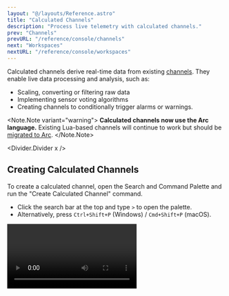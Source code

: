 ```yaml
---
layout: "@/layouts/Reference.astro"
title: "Calculated Channels"
description: "Process live telemetry with calculated channels."
prev: "Channels"
prevURL: "/reference/console/channels"
next: "Workspaces"
nextURL: "/reference/console/workspaces"
---
```



Calculated channels derive real-time data from existing
[channels](/reference/console/channels). They enable live data processing and analysis,
such as:

- Scaling, converting or filtering raw data
- Implementing sensor voting algorithms
- Creating channels to conditionally trigger alarms or warnings.

<Note.Note variant="warning">
  **Calculated channels now use the Arc language.** Existing Lua-based channels will
  continue to work but should be [migrated to Arc](#migration-from-lua).
</Note.Note>

<Divider.Divider x />

## Creating Calculated Channels

To create a calculated channel, open the Search and Command Palette and run the "Create
Calculated Channel" command.

- Click the search bar at the top and type `>` to open the palette.
- Alternatively, press `Ctrl+Shift+P` (Windows) / `Cmd+Shift+P` (macOS).

<Video client:only="react" id="console/calculated-channels/create" />

### Channel Parameters

When creating a calculated channel, you will be prompted to fill in the following
fields:

<Table>
  <thead>
    <tr>
      <th>Field</th>
      <th>Description</th>
    </tr>
  </thead>
  <tbody>
    <tr>
      <td>Name</td>
      <td>A name for the channel.</td>
    </tr>
    <tr>
      <td>Expression</td>
      {
        <td>
          The Arc expression that calculates the value to be written to the calculated
          channel. This expression must end with a <code>return</code> statement.
          Channel dependencies are automatically detected from the expression.
        </td>
      }
    </tr>
    <tr>
      <td>Operation (Optional)</td>
      {
        <td>
          Post-processing operation applied to the expression result. Options include{" "}
          <code>min</code>, <code>max</code>, and <code>avg</code> for{" "}
          <a href="#operations">running aggregations</a>.
        </td>
      }
    </tr>
    <tr>
      <td>Window (Optional)</td>
      {
        <td>
          Time duration for operation resets. When the duration expires, the operation
          state is reset. Set to 0 for no duration-based reset. Only applies when an
          operation is selected.
        </td>
      }
    </tr>
    <tr>
      <td>Reset Channel (Optional)</td>
      {
        <td>
          A <code>uint8</code>{" "}
          <a href="#reset-channels">channel that triggers operation reset</a> when its
          value equals 1. Only applies when an operation is selected.
        </td>
      }
    </tr>
  </tbody>
</Table>

<Divider.Divider x />

## Writing Expressions

Calculated channels use the Arc language for expressions. Arc is a domain-specific
language designed for real-time telemetry processing.

### Basic Syntax

#### Channel References

Reference channels directly by name without any prefix or special syntax:

```arc
return temperature
return sensor_a + sensor_b
return voltage * current
```

Channel names are automatically detected and used as inputs to the calculation.

#### Return Statement

Every expression must end with a `return` statement:

```arc
return pressure * 1.5
```

#### Variables

Use `:=` to declare intermediate variables:

```arc
scaled := pressure * 2.5
offset := scaled + 10
return offset
```

### Operators

Arc supports standard operators for calculations:

**Arithmetic:** `+`, `-`, `*`, `/`, `%`

```arc
return (temp_1 + temp_2 + temp_3) / 3  // Average
```

**Comparison:** <code style={{fontVariantLigatures: 'none'}}>==</code>, <code
style={{fontVariantLigatures: 'none'}}>!=</code>, `<`, `>`, <code
style={{fontVariantLigatures: 'none'}}>&lt;=</code>, <code
style={{fontVariantLigatures: 'none'}}>&gt;=</code>

```arc
return pressure > 100  // Returns 1 (true) or 0 (false)
```

**Logical:** `and`, `or`, `not`

```arc
return temp > 100 and pressure > 50
```

### Conditionals

Use `if` statements with curly braces for conditional logic:

```arc
if (temperature > 100) {
    return 1
} else {
    return 0
}
```

Multi-condition example:

```arc
if (temp > 100 and pressure > 50) {
    return 2
} else if (temp > 50) {
    return 1
} else {
    return 0
}
```

### Data Types

The calculated channel's data type is automatically inferred from the Arc expression's
return value. The system analyzes your expression to determine the appropriate data type
(e.g., `float64`, `int32`, etc.).

<Divider.Divider x />

## Editing Calculations

To edit a calculated channel, right-click it in the Channels Toolbar and select "Edit
Calculation" from the context menu:

<Video client:only="react" id="console/calculated-channels/edit" />

<Divider.Divider x />

## Operations

Operations are optional post-processing steps that apply aggregations to your calculated
channel. They enable stateful computations like running minimums, maximums, and
averages.

### How Operations Work

Operations process the expression result before writing to the output channel:

<Code hideCopyButton>
  <code>
    {`Expression Result → Operation → Output Channel
                       ↑
                  Reset Channel`}
  </code>
</Code>

The operation maintains internal state across executions, outputting a single aggregated
value rather than processing individual samples.

{/* [SCREENSHOT NEEDED] Operation configuration UI (type/window/reset channel) */}

### Supported Operations

<Table>
  <thead>
    <tr>
      <th>Operation</th>
      <th>Description</th>
    </tr>
  </thead>
  <tbody>
    <tr>
      <td>`none`</td>
      <td>No operation (default). Passes expression result directly to output.</td>
    </tr>
    <tr>
      <td>`min`</td>
      <td>Running minimum. Tracks the smallest value seen since the last reset.</td>
    </tr>
    <tr>
      <td>`max`</td>
      <td>Running maximum. Tracks the largest value seen since the last reset.</td>
    </tr>
    <tr>
      <td>`avg`</td>
      <td>Running average. Computes the mean of all values since the last reset.</td>
    </tr>
  </tbody>
</Table>

### Reset Mechanisms

Operations can reset their state through three mechanisms (any can trigger a reset):

1. **Duration-based (Window)**: Resets after a specified time duration based on input
   timestamps
2. **Signal-based (Reset Channel)**: Resets when a `uint8` channel receives value `1`
3. **Never**: Set duration to 0 and omit reset channel for a continuous operation

### Example Configurations

**Running average over 10 seconds:**

- Operation: `avg`
- Window: `10` seconds
- Reset Channel: (none)

The average resets every 10 seconds based on data timestamps.

**Maximum until manual reset:**

- Operation: `max`
- Window: `0` (no duration reset)
- Reset Channel: `manual_reset_button`

The maximum runs indefinitely until the reset channel triggers.

**Minimum with both reset types:**

- Operation: `min`
- Window: `60` seconds
- Reset Channel: `cycle_complete`

The minimum resets either after 60 seconds OR when the reset channel triggers—whichever
comes first.

<Divider.Divider x />

## Reset Channels

Reset channels provide signal-based control over operation state and must have data type
`uint8`. When a reset channel receives a value of `1`, the associated operation clears
its accumulated state and restarts.

{/* [VIDEO NEEDED] Demonstration of reset channel triggering and operation resetting */}

### Use Cases

**Manual Reset Button:**

Create a virtual `uint8` channel that you can write to from a schematic button or
control panel to manually reset the calculation.

**Periodic Reset Signal:**

Use a timer or sequence to generate periodic reset pulses for regular operation resets.

**Conditional Reset Logic:**

Create a calculated channel that outputs `1` when a certain condition is met (e.g.,
"cycle complete" flag from another system).

### Behavior Example

```
Time:           0s → 5s  → 10s → 10.1s (reset=1) → 15s → 20s
Pressure:       50 → 100 → 75  → 75              → 90  → 110
Max Operation:  50 → 100 → 100 → (reset to 75)   → 90  → 110
```

At 10.1s, the reset channel triggers, clearing the max value. The operation restarts
from the current input (75) and continues tracking the new maximum.

<Divider.Divider x />

## Examples

### Simple Operations

**Scaling a sensor:**

```arc
return pressure * 1.5
```

**Adding an offset:**

```arc
return temperature + 273.15  // Convert Celsius to Kelvin
```

**Power calculation:**

```arc
return voltage * current
```

### Multi-Channel Calculations

**Sum of multiple sensors:**

```arc
return sensor_1 + sensor_2 + sensor_3
```

**Average (in expression):**

```arc
return (temp_1 + temp_2 + temp_3) / 3
```

**Differential measurement:**

```arc
return inlet_pressure - outlet_pressure
```

### Conditional Logic

**Threshold detection:**

```arc
if (pressure > 100) {
    return 1  // High alarm
} else {
    return 0  // Normal
}
```

**Multi-level thresholds:**

```arc
if (temp > 100 and pressure > 50) {
    return 2  // Critical
} else if (temp > 50) {
    return 1  // Warning
} else {
    return 0  // Normal
}
```

**Safe division (avoid divide-by-zero):**

```arc
if (denominator == 0) {
    return 0
} else {
    return numerator / denominator
}
```

### Multi-Step Calculations

**Unit conversion with intermediate variables:**

```arc
celsius := sensor_temp
fahrenheit := celsius * 9 / 5 + 32
return fahrenheit
```

**Pressure compensation:**

```arc
raw_pressure := sensor_reading
temp_correction := temperature * 0.01
compensated := raw_pressure - temp_correction
return compensated
```

### Using Operations

**Running maximum with manual reset:**

- Expression: `return pressure`
- Operation: `max`
- Window: `0` (no duration reset)
- Reset Channel: `reset_button`

This tracks the maximum pressure value until the reset button is triggered.

**10-second rolling average:**

- Expression: `return temperature`
- Operation: `avg`
- Window: `10` seconds
- Reset Channel: (none)

This computes the average temperature over 10-second windows.

<Divider.Divider x />

## How Calculated Channels Work

Calculated channels are [virtual](/reference/concepts/channels#virtual-channels),
meaning their data is computed on-demand rather than stored permanently to disk. This
section explains how they work under the hood.

### On-Demand Computation

Calculated channels don't run continuously in the background. Instead, they only execute
when someone actively reads or streams the channel. When you start visualizing a
calculated channel in a line plot or request its data through the API, Synnax
automatically activates the calculation. When you stop streaming, the calculation
pauses.

This on-demand approach conserves system resources: calculations only consume CPU and
memory when their results are actually needed.

### Historical Evaluation

Calculated channels can be evaluated historically, allowing you to query past data as if
the calculation had been running at that time. For this to work:

- **All input channels** must have data available in the time range you're querying
- **Simple expressions** (like `return pressure * 1.5`) work reliably with historical
  data
- **Operations** (min, max, avg) with time-based windows may have limitations with
  historical queries

**Example:** If your calculation depends on `sensor_1` and `sensor_2`, you can query
historical data for any time range where both sensors have recorded data. The
calculation will be applied to the historical data as if it had been running
continuously.

**Nested calculations** also work historically. If `calc_2` depends on `calc_1`, and
`calc_1` depends on persisted channels, you can query `calc_2` historically as long as
the underlying data exists.

### Nested Calculations

Calculated channels can depend on other calculated channels, creating calculation
chains:

```
sensor_raw → temp_celsius → temp_fahrenheit → temp_status
```

When data arrives at `sensor_raw`, it automatically propagates through the chain:

1. `temp_celsius` calculates and outputs its result
2. `temp_fahrenheit` receives that output and calculates its result
3. `temp_status` receives that output and produces the final result

There's no limit to nesting depth, but keep in mind that each level adds computation
time. Design your calculations thoughtfully to balance clarity and performance.

### Handling Different Arrival Rates

Calculated channels operate on **series (arrays of samples)**, not individual scalar
values. When you write `return temperature + pressure`, you're performing an elementwise
operation on arrays.

When inputs have different numbers of samples, Arc uses **last-value-hold** semantics:

- The output length equals the **maximum** of the input lengths
- Shorter series repeat their last value for remaining positions
- This happens **per frame**, not across time

**Example:** Consider a frame where:

```arc
return temperature + pressure
```

If the frame contains:

- `temperature`: 10 samples `[20, 21, 22, 23, 24, 25, 26, 27, 28, 29]`
- `pressure`: 5 samples `[30, 31, 32, 33, 34]`

The calculation produces **10 output samples**:

1. `pressure`'s last value (34) repeats for positions 6-10
2. Elementwise addition: `[50, 52, 54, 56, 58, 59, 60, 61, 62, 63]`

**What this means for different rates:**

If `temperature` updates at 100 Hz and `pressure` at 10 Hz, when a frame arrives with
100 `temperature` samples and 10 `pressure` samples, the calculated channel produces
**100 output samples**. `pressure`'s 10th value is used for output samples 11-100.

**Note:** This is not interpolation; it's a last-value-hold. The system doesn't create
new `pressure` values; it reuses the most recent one.

<Divider.Divider x />

## Migration from Lua

If you have existing Lua-based calculated channels, here's how to migrate them to Arc:

### Syntax Comparison

<Table>
  <thead>
    <tr>
      <th>Feature</th>
      <th>Lua (Legacy)</th>
      <th>Arc (Current)</th>
    </tr>
  </thead>
  <tbody>
    <tr>
      <td>Channel Access</td>
      <td>`channels.name` or `get("name")`</td>
      <td>`name`</td>
    </tr>
    <tr>
      <td>Variables</td>
      <td>`local x = 5`</td>
      <td>`x := 5`</td>
    </tr>
    <tr>
      <td>Conditionals</td>
      <td>`if x then ... end`</td>
      <td style="font-variant-ligatures: none;">`if (x) { ... }`</td>
    </tr>
    <tr>
      <td>Logical AND</td>
      <td>`and`</td>
      <td>`and`</td>
    </tr>
    <tr>
      <td>Logical OR</td>
      <td>`or`</td>
      <td>`or`</td>
    </tr>
    <tr>
      <td>Logical NOT</td>
      <td>`not`</td>
      <td>`not`</td>
    </tr>
    <tr>
      <td>Not Equal</td>
      <td style={{fontVariantLigatures: 'none'}}>`~=`</td>
      <td style={{fontVariantLigatures: 'none'}}>`!=`</td>
    </tr>
    <tr>
      <td>Return</td>
      <td>`return value`</td>
      <td>`return value`</td>
    </tr>
  </tbody>
</Table>

### Migration Examples

**Simple scaling:**

```lua
-- Lua
return channels.sensor * 2
```

```arc
// Arc
return sensor * 2
```

**Conditional logic:**

```lua
-- Lua
if channels.temp > 100 then
    return 1
else
    return 0
end
```

```arc
// Arc
if (temp > 100) {
    return 1
} else {
    return 0
}
```

**Multi-step with variables:**

```lua
-- Lua
local scaled = channels.pressure * 2.5
local offset = scaled + 10
return offset
```

```arc
// Arc
scaled := pressure * 2.5
offset := scaled + 10
return offset
```

### Key Differences

1. **No channel prefix needed** - Reference channels by name directly
2. **Curly braces for blocks** - Use `{}` instead of `then...end`
3. **Keyword operators** - Arc uses the same `and`, `or`, `not` keywords as Lua
4. **Auto-detected dependencies** - No need to manually specify `requires` field

### Channel Naming for Arc

**Important**: Arc identifiers can only contain letters, digits, and underscores, and
must start with a letter or underscore. Channel names with special characters (like
dashes, spaces, or dots) **cannot be directly referenced** in Arc expressions.

**Best Practice**: When creating channels that will be used in Arc calculated channels,
use underscores instead of special characters:

- ✅ `sensor_1`, `temp_reading`, `channel_a`
- ❌ `sensor-1`, `temp reading`, `channel.a`

For complex calculations involving loops or tables, consider breaking them into multiple
calculated channels.

